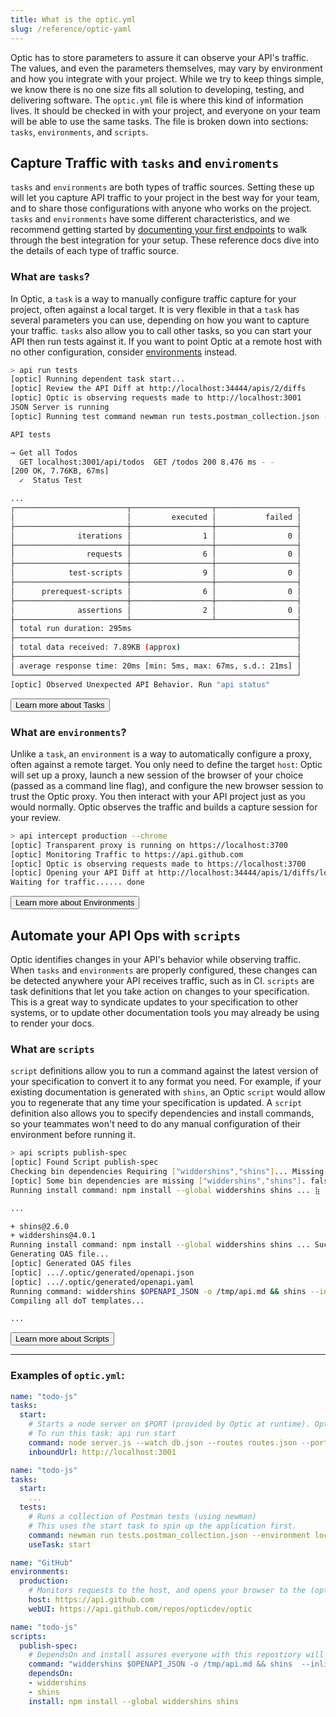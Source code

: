 ```yaml
---
title: What is the optic.yml
slug: /reference/optic-yaml
---
```



Optic has to store parameters to assure it can observe your API's traffic. The values, and even the parameters themselves, may vary by environment and how you integrate with your project. While we try to keep things simple, we know there is no one size fits all solution to developing, testing, and delivering software. The `optic.yml` file is where this kind of information lives. It should be checked in with your project, and everyone on your team will be able to use the same tasks. The file is broken down into sections: `tasks`, `environments`, and `scripts`.

## Capture Traffic with `tasks` and `enviroments`

`tasks` and `environments` are both types of traffic sources. Setting these up will let you capture API traffic to your project in the best way for your team, and to share those configurations with anyone who works on the project. `tasks` and `environments` have some different characteristics, and we recommend getting started by [documenting your first endpoints](/document) to walk through the best integration for your setup. These reference docs dive into the details of each type of traffic source.

### What are `tasks`?

In Optic, a `task` is a way to manually configure traffic capture for your project, often against a local target. It is very flexible in that a `task` has several parameters you can use, depending on how you want to capture your traffic. `tasks` also allow you to call other tasks, so you can start your API then run tests against it. If you want to point Optic at a remote host with no other configuration, consider [environments](#what-are-environments) instead.

```sh title='Example: Postman tests (using Newman)'
> api run tests
[optic] Running dependent task start...
[optic] Review the API Diff at http://localhost:34444/apis/2/diffs
[optic] Optic is observing requests made to http://localhost:3001
JSON Server is running
[optic] Running test command newman run tests.postman_collection.json --environment local.postman_environment.json

API tests

→ Get all Todos
  GET localhost:3001/api/todos  GET /todos 200 8.476 ms - -
[200 OK, 7.76KB, 67ms]
  ✓  Status Test

...
┌─────────────────────────┬──────────────────┬──────────────────┐
│                         │         executed │           failed │
├─────────────────────────┼──────────────────┼──────────────────┤
│              iterations │                1 │                0 │
├─────────────────────────┼──────────────────┼──────────────────┤
│                requests │                6 │                0 │
├─────────────────────────┼──────────────────┼──────────────────┤
│            test-scripts │                9 │                0 │
├─────────────────────────┼──────────────────┼──────────────────┤
│      prerequest-scripts │                6 │                0 │
├─────────────────────────┼──────────────────┼──────────────────┤
│              assertions │                2 │                0 │
├─────────────────────────┴──────────────────┴──────────────────┤
│ total run duration: 295ms                                     │
├───────────────────────────────────────────────────────────────┤
│ total data received: 7.89KB (approx)                          │
├───────────────────────────────────────────────────────────────┤
│ average response time: 20ms [min: 5ms, max: 67ms, s.d.: 21ms] │
└───────────────────────────────────────────────────────────────┘
[optic] Observed Unexpected API Behavior. Run "api status"
```

<Button color="primary" variant="contained" href="optic-yaml/tasks">
Learn more about Tasks
</Button>

### What are `environments`?

Unlike a `task`, an `environment` is a way to automatically configure a proxy, often against a remote target. You only need to define the target `host`: Optic will set up a proxy, launch a new session of the browser of your choice (passed as a command line flag), and configure the new browser session to trust the Optic proxy. You then interact with your API project just as you would normally. Optic observes the traffic and builds a capture session for your review.

```sh title='Example: Documenting GitHub's API'
> api intercept production --chrome
[optic] Transparent proxy is running on https://localhost:3700
[optic] Monitoring Traffic to https://api.github.com
[optic] Optic is observing requests made to https://localhost:3700
[optic] Opening your API Diff at http://localhost:34444/apis/1/diffs/local/0a01c76-a3028cd4f056af82efb45f5f8311a376f459d09fda7aa9a5ecb75db688ec4661
Waiting for traffic...... done
```

<Button color="primary" variant="contained" href="optic-yaml/environments">
Learn more about Environments
</Button>

## Automate your API Ops with `scripts`

Optic identifies changes in your API's behavior while observing traffic. When `tasks` and `environments` are properly configured, these changes can be detected anywhere your API receives traffic, such as in CI. `scripts` are task definitions that let you take action on changes to your specification. This is a great way to syndicate updates to your specification to other systems, or to update other documentation tools you may already be using to render your docs.

### What are `scripts`

`script` definitions allow you to run a command against the latest version of your specification to convert it to any format you need. For example, if your existing documentation is generated with `shins`, an Optic `script` would allow you to regenerate that any time your specification is updated. A `script` definition also allows you to specify dependencies and install commands, so your teammates won't need to do any manual configuration of their environment before running it.

```sh title='Example: Updating documentation in shins'
> api scripts publish-spec
[optic] Found Script publish-spec
Checking bin dependencies Requiring ["widdershins","shins"]... Missing dependencies
[optic] Some bin dependencies are missing ["widdershins","shins"]. false
Running install command: npm install --global widdershins shins ... ⣷

...

+ shins@2.6.0
+ widdershins@4.0.1
Running install command: npm install --global widdershins shins ... Success!
Generating OAS file...
[optic] Generated OAS files
[optic] .../.optic/generated/openapi.json
[optic] .../.optic/generated/openapi.yaml
Running command: widdershins $OPENAPI_JSON -o /tmp/api.md && shins --inline -o docs/index.html /tmp/api.md
Compiling all doT templates...

...

```

<Button color="primary" variant="contained" href="optic-yaml/scripts">
Learn more about Scripts
</Button>

---

### Examples of `optic.yml`:

```yml title='A basic start command'
name: "todo-js"
tasks:
  start:
    # Starts a node server on $PORT (provided by Optic at runtime). Optic will listen for traffic on port 3001.
    # To run this task: api run start
    command: node server.js --watch db.json --routes routes.json --port $PORT
    inboundUrl: http://localhost:3001
```

```yml title='Running tests against the start command'
name: "todo-js"
tasks:
  start:
    ...
  tests:
    # Runs a collection of Postman tests (using newman)
    # This uses the start task to spin up the application first.
    command: newman run tests.postman_collection.json --environment local.postman_environment.json
    useTask: start
```

```yml title='Documenting a remote API (GitHub)'
name: "GitHub"
environments:
  production:
    # Monitors requests to the host, and opens your browser to the (optional) webUI provided
    host: https://api.github.com
    webUI: https://api.github.com/repos/opticdev/optic
```

```yml title='Generating shins documentation with a script'
name: "todo-js"
scripts:
  publish-spec:
    # DependsOn and install assures everyone with this repostiory will have the pre-requisites set up.
    command: "widdershins $OPENAPI_JSON -o /tmp/api.md && shins  --inline -o docs/index.html /tmp/api.md"
    dependsOn:
    - widdershins
    - shins
    install: npm install --global widdershins shins
```